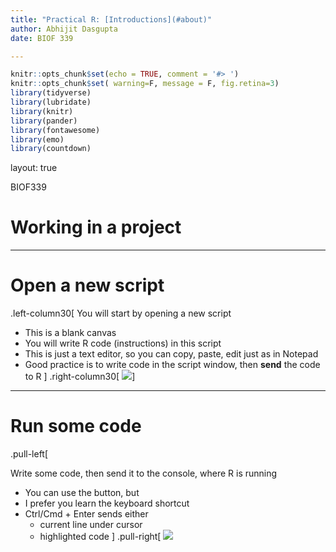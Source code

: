 ```yaml
---
title: "Practical R: [Introductions](#about)"
author: Abhijit Dasgupta
date: BIOF 339

---
```


```r
knitr::opts_chunk$set(echo = TRUE, comment = '#> ')
knitr::opts_chunk$set( warning=F, message = F, fig.retina=3)
library(tidyverse)
library(lubridate)
library(knitr)
library(pander)
library(fontawesome)
library(emo)
library(countdown)
```

layout: true

<div class="my-header">
<span>BIOF339</span></div>
</div>
# Working in a project

---

# Open a new script 

.left-column30[
You will start by opening a new script

- This is a blank canvas
- You will write R code (instructions) in this script
- This is just a text editor, so you can copy, paste, edit just as in Notepad
- Good practice is to write code in the script window, then **send** the code to R
]
.right-column30[
![](../img/NewScript.png)
]

---

# Run some code

.pull-left[

Write some code, then send it to the console, where R is running

- You can use the button, but
- I prefer you learn the keyboard shortcut
- Ctrl/Cmd + Enter sends either
  - current line under cursor
  - highlighted code
]
.pull-right[
![](../img/RunCode.png)
